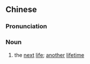 {{also|下辈子}}
==Chinese==
{{zh-forms|s=下辈子|type=12}}

===Pronunciation===
{{zh-pron
|m=xiàbèizi
|cat=n
}}

===Noun===
{{zh-noun}}

# the [[next]] [[life]]; [[another]] [[lifetime]]